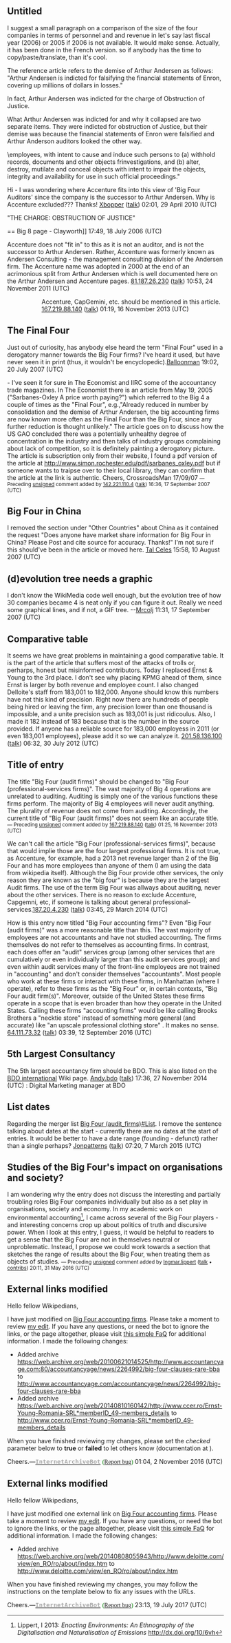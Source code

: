 {{WikiProjectBannerShell|1=
{{WikiProject Taxation |class=start |importance=low}}
{{WikiProject Business |class=Start |importance=high |Accountancy=yes}}
{{WikiProject Economics |class=start |importance=high}}
{{WikiProject Finance |class=Start |importance=Top}}
{{WikiProject Globalization |class=Start |importance=Mid}}
}}

==Untitled==
I suggest a small paragraph on a comparison of the size of the four companies in terms of personnel and and revenue in let's say last fiscal year (2006) or 2005 if 2006 is not available. It would make sense. Actually, it has been done in the French version. so if anybody has the time to copy/paste/translate, than it's cool.


The reference article refers to the demise of Arthur Andersen as follows: "Arthur Andersen is indicted for falsifying the financial statements of Enron, covering up millions of dollars in losses."

In fact, Arthur Andersen was indicted for the charge of Obstruction of Justice.  

What Arthur Andersen was indicted for and why it collapsed are two separate items.  They were indicted for obstruction of Justice, but their demise was because the financial statements of Enron were falsified and Arthur Anderson auditors looked the other way.

\employees, with intent to cause and induce such persons to (a) withhold records, documents and other objects frinvestigations, and (b) alter, destroy, mutilate and conceal objects with intent to impair the objects, integrity and availability for use in such official proceedings."

Hi - I was wondering where Accenture fits into this view of 'Big Four Auditors' since the company is the successor to Arthur Andersen. Why is Accenture excluded??? Thanks! [[User:Xbopper|Xbopper]] ([[User talk:Xbopper|talk]]) 02:01, 29 April 2010 (UTC)

"THE CHARGE: OBSTRUCTION OF JUSTICE"

== Big 8 page - Clayworth]] 17:49, 18 July 2006 (UTC)

Accenture does not "fit in" to this as it is not an auditor, and is not the successor to Arthur Andersen. Rather, Accenture was formerly known as Andersen Consulting - the management consulting division of the Andersen firm. The Accenture name was adopted in 2000 at the end of an acrimonious split from Arthur Andersen which is well documented here on the Arthur Andersen and Accenture pages. [[Special:Contributions/81.187.26.230|81.187.26.230]] ([[User talk:81.187.26.230|talk]]) 10:53, 24 November 2011 (UTC)
::Accenture, CapGemini, etc. should be mentioned in this article. [[Special:Contributions/167.219.88.140|167.219.88.140]] ([[User talk:167.219.88.140|talk]]) 01:19, 16 November 2013 (UTC)

== The Final Four ==

Just out of curiosity, has anybody else heard the term "Final Four" used in a derogatory manner towards the Big Four firms? I've heard it used, but have never seen it in print (thus, it wouldn't be encyclopedic).[[User:Balloonman|Balloonman]] 19:02, 20 July 2007 (UTC)

- I've seen it for sure in The Economist and IIRC some of the accountancy trade magazines.  In The Economist there is an article from May 19, 2005 ("Sarbanes-Oxley A price worth paying?") which referred to the Big 4 a couple of times as the "Final Four", e.g.,"Already reduced in number by consolidation and the demise of Arthur Andersen, the big accounting firms are now known more often as the Final Four than the Big Four, since any further reduction is thought unlikely." The article goes on to discuss how the US GAO concluded there was a potentially unhealthy degree of concentration in the industry and then talks of industry groups complaining about lack of competition, so it is definitely painting a derogatory picture.  The article is subscription only from their website, I found a pdf version of the article at http://www.simon.rochester.edu/pdf/sarbanes_oxley.pdf but if someone wants to traipse over to their local library, they can confirm that the article at the link is authentic. Cheers, CrossroadsMan 17/09/07  <small>—Preceding [[Wikipedia:Signatures|unsigned]] comment added by [[Special:Contributions/142.221.110.4|142.221.110.4]] ([[User talk:142.221.110.4|talk]]) 16:36, 17 September 2007 (UTC)</small><!-- Template:UnsignedIP --> <!--Autosigned by SineBot-->

== Big Four in China ==

I removed the section under "Other Countries" about China as it contained the request "Does anyone have market share information for Big Four in China? Please Post and cite source for accuracy. Thanks!" I'm not sure if this should've been in the article or moved here.  [[User:Tal Celes|Tal Celes]] 15:58, 10 August 2007 (UTC)

==(d)evolution tree needs a graphic==
I don't know the WikiMedia code well enough, but the evolution tree of how 30 companies became 4 is neat only if you can figure it out.  Really we need some graphical lines, and if not, a GIF tree. --[[User:Mrcolj|Mrcolj]] 11:31, 17 September 2007 (UTC)

==Comparative table==

It seems we have great problems in maintaining a good comparative table. It is the part of the article that suffers most of the attacks of trolls or, perharps, honest but misinformed contributors. Today I replaced Ernst & Young to the 3rd place. I don't see why placing KPMG ahead of them, since Ernst is larger by both revenue and employee count. I also changed Delloite's staff from 183,001 to 182,000. Anyone should know this numbers have not this kind of precision. Right now there are hundreds of people being hired or leaving the firm, any precision lower than one thousand is impossible, and a unite precision such as 183,001 is just ridicoulus. Also, I made it 182 instead of 183 because that is the number in the source provided. If anyone has a reliable source for 183,000 employess in 2011 (or even 183,001 employees), please add it so we can analyze it. [[Special:Contributions/201.58.136.100|201.58.136.100]] ([[User talk:201.58.136.100|talk]]) 06:32, 30 July 2012 (UTC)

== Title of entry ==

The title "Big Four (audit firms)" should be changed to "Big Four (professional-services firms)".  The vast majority of Big 4 operations are unrelated to auditing.  Auditing is simply one of the various functions these firms perform.  The majority of Big 4 employees will never audit anything.  The plurality of revenue does not come from auditing.  Accordingly, the current title of "Big Four (audit firms)" does not seem like an accurate title.  <span style="font-size: smaller;" class="autosigned">— Preceding [[Wikipedia:Signatures|unsigned]] comment added by [[Special:Contributions/167.219.88.140|167.219.88.140]] ([[User talk:167.219.88.140|talk]]) 01:25, 16 November 2013 (UTC)</span><!-- Template:Unsigned IP --> <!--Autosigned by SineBot-->

We can't call the article "Big Four (professional-services firms)", because that would implie those are the four largest professional firms. It is not true, as Accenture, for example, had a 2013 net revenue larger than 2 of the Big Four and has more employees than anyone of them (I am using the data from wikipedia itself). Although the Big Four provide other services, the only reason they are known as the "big four" is because they are the largest Audit firms. The use of the term Big Four was allways about auditing, never about the other services. There is no reason to exclude Accenture, Capgemni, etc, if someone is talking about general professional-services.[[Special:Contributions/187.20.4.230|187.20.4.230]] ([[User talk:187.20.4.230|talk]]) 03:45, 29 March 2014 (UTC)

How is this entry now titled "Big Four accounting firms"?  Even "Big Four (audit firms)" was a more reasonable title than this.  The vast majority of employees are not accountants and have not studied accounting.  The firms themselves do not refer to themselves as accounting firms.  In contrast, each does offer an "audit" services group (among other services that are cumulatively or even individually larger than this audit services group); and even within audit services many of the front-line employees are not trained in "accounting" and don't consider themselves "accountants".  Most people who work at these firms or interact with these firms, in Manhattan (where I operate), refer to these firms as the "Big Four" or, in certain contexts, "Big Four audit firm(s)".  Moreover, outside of the United States these firms operate in a scope that is even broader than how they operate in the United States.  Calling these firms "accounting firms" would be like calling Brooks Brothers a "necktie store" instead of something more general (and accurate) like "an upscale professional clothing store" .  It makes no sense. [[Special:Contributions/64.111.73.32|64.111.73.32]] ([[User talk:64.111.73.32|talk]]) 03:39, 12 September 2016 (UTC)

== 5th Largest Consultancy ==

The 5th largest accountancy firm should be BDO. This is also listed on the [[https://en.wikipedia.org/wiki/BDO_International | BDO international]] Wiki page.
[[User:Andy.bdo|Andy.bdo]] ([[User talk:Andy.bdo|talk]]) 17:36, 27 November 2014 (UTC) : Digital Marketing manager at BDO

==List dates==
Regarding the merger list [[Big Four (audit_firms)#List]].
I remove the sentence talking about dates at the start - currently there are no dates at the start of entries. It would be better to have a date range (founding - defunct) rather than a single perhaps? [[User:Jonpatterns|Jonpatterns]] ([[User talk:Jonpatterns|talk]]) 07:20, 7 March 2015 (UTC)

== Studies of the Big Four's impact on organisations and society? ==

I am wondering why the entry does not discuss the interesting and partially troubling roles Big Four companies individually but also as a set play in organisations, society and economy. In my academic work on environmental accounting<ref>Lippert, I 2013: ''Enacting Environments: An Ethnography of the Digitalisation and Naturalisation of Emissions'' http://dx.doi.org/10/6vh</ref>, I came across several of the Big Four players - and interesting concerns crop up about politics of truth and discursive power. When I look at this entry, I guess, it would be helpful to readers to get a sense that the Big Four are not in themselves neutral or unproblematic. Instead, I propose we could work towards a section that sketches the range of results about the Big Four, when treating them as objects of studies.  <small><span class="autosigned">—&nbsp;Preceding [[Wikipedia:Signatures|unsigned]] comment added by [[User:Ingmar.lippert|Ingmar.lippert]] ([[User talk:Ingmar.lippert|talk]] • [[Special:Contributions/Ingmar.lippert|contribs]]) 20:11, 31 May 2016 (UTC)</span></small><!-- Template:Unsigned --> <!--Autosigned by SineBot-->

{{reflist-talk}}

== External links modified ==

Hello fellow Wikipedians,

I have just modified {{plural:2|one external link|2 external links}} on [[Big Four accounting firms]]. Please take a moment to review [https://en.wikipedia.org/w/index.php?diff=prev&oldid=747375597 my edit]. If you have any questions, or need the bot to ignore the links, or the page altogether, please visit [[User:Cyberpower678/FaQs#InternetArchiveBot|this simple FaQ]] for additional information. I made the following changes:
*Added archive https://web.archive.org/web/20100621014525/http://www.accountancyage.com:80/accountancyage/news/2264992/big-four-clauses-rare-bba to http://www.accountancyage.com/accountancyage/news/2264992/big-four-clauses-rare-bba
*Added archive https://web.archive.org/web/20140810160142/http://www.ccer.ro/Ernst-Young-Romania-SRL*memberID_49-members_details to http://www.ccer.ro/Ernst-Young-Romania-SRL*memberID_49-members_details

When you have finished reviewing my changes, please set the ''checked'' parameter below to '''true''' or '''failed''' to let others know (documentation at {{tlx|Sourcecheck}}).

{{sourcecheck|checked=false}}

Cheers.—[[User:InternetArchiveBot|'''<span style="color:darkgrey;font-family:monospace">InternetArchiveBot</span>''']] <span style="color:green;font-family:Rockwell">([[User talk:InternetArchiveBot|Report bug]])</span> 01:04, 2 November 2016 (UTC)

== External links modified ==

Hello fellow Wikipedians,

I have just modified one external link on [[Big Four accounting firms]]. Please take a moment to review [https://en.wikipedia.org/w/index.php?diff=prev&oldid=791388247 my edit]. If you have any questions, or need the bot to ignore the links, or the page altogether, please visit [[User:Cyberpower678/FaQs#InternetArchiveBot|this simple FaQ]] for additional information. I made the following changes:
*Added archive https://web.archive.org/web/20140808055943/http://www.deloitte.com/view/en_RO/ro/about/index.htm to http://www.deloitte.com/view/en_RO/ro/about/index.htm

When you have finished reviewing my changes, you may follow the instructions on the template below to fix any issues with the URLs.

{{sourcecheck|checked=false|needhelp=}}

Cheers.—[[User:InternetArchiveBot|'''<span style="color:darkgrey;font-family:monospace">InternetArchiveBot</span>''']] <span style="color:green;font-family:Rockwell">([[User talk:InternetArchiveBot|Report bug]])</span> 23:13, 19 July 2017 (UTC)
